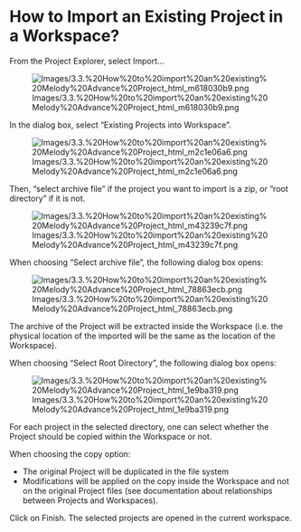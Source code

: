 
= How to Import an Existing Project in a Workspace? =

From the Project Explorer, select Import&hellip;


[[Image:Images/3.3.%20How%20to%20import%20an%20existing%20Melody%20Advance%20Project_html_m618030b9.png]]


In the dialog box, select &ldquo;Existing Projects into Workspace&rdquo;.


[[Image:Images/3.3.%20How%20to%20import%20an%20existing%20Melody%20Advance%20Project_html_m2c1e06a6.png]]


Then, &ldquo;select archive file&rdquo; if the project you want to import is a zip, or &ldquo;root directory&rdquo; if it is not.


[[Image:Images/3.3.%20How%20to%20import%20an%20existing%20Melody%20Advance%20Project_html_m43239c7f.png]]


When choosing &ldquo;Select archive file&rdquo;, the following dialog box opens:


[[Image:Images/3.3.%20How%20to%20import%20an%20existing%20Melody%20Advance%20Project_html_78863ecb.png]]


The archive of the Project will be extracted inside the Workspace (i.e. the physical location of the imported will be the same as the location of the Workspace).


When choosing &ldquo;Select Root Directory&rdquo;, the following dialog box opens:


[[Image:Images/3.3.%20How%20to%20import%20an%20existing%20Melody%20Advance%20Project_html_1e9ba319.png]]


For each project in the selected directory, one can select whether the Project should be copied within the Workspace or not.


When choosing the copy option:


* The original Project will be duplicated in the file system
* Modifications will be applied on the copy inside the Workspace and 	not on the original Project files (see documentation about 	relationships between Projects and Workspaces).

Click on Finish. The selected projects are opened in the current workspace.

